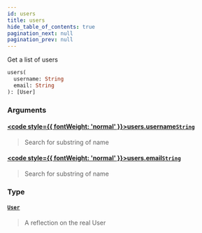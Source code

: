 ```yaml
---
id: users
title: users
hide_table_of_contents: true
pagination_next: null
pagination_prev: null
---
```








Get a list of users

```graphql
users(
  username: String
  email: String
): [User]
```


### Arguments

#### [<code style={{ fontWeight: 'normal' }}>users.<b>username</b></code>](#)<Bullet />[`String`](/docs/schemas/arkitekt/scalars/string) <Badge class="secondary" text="scalar"/>
> Search for substring of name
> 

#### [<code style={{ fontWeight: 'normal' }}>users.<b>email</b></code>](#)<Bullet />[`String`](/docs/schemas/arkitekt/scalars/string) <Badge class="secondary" text="scalar"/>
> Search for substring of name
> 

### Type

#### [`User`](/docs/schemas/arkitekt/objects/user) <Badge class="secondary" text="object"/>
> A reflection on the real User
> 





